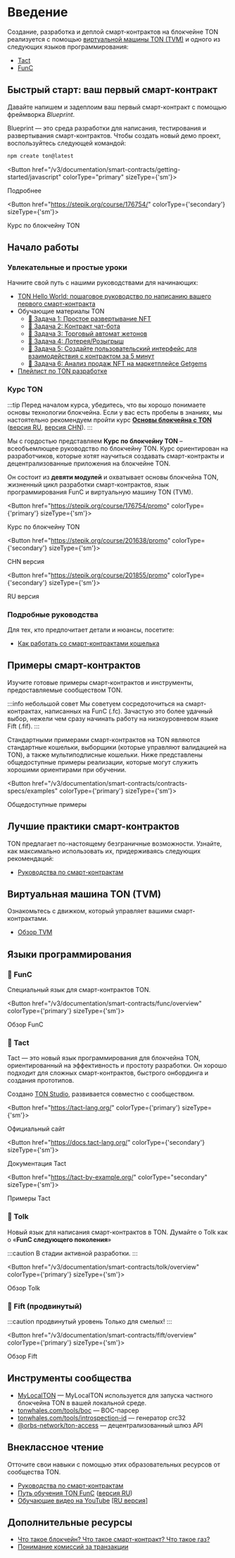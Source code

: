 
# Введение

Создание, разработка и деплой смарт-контрактов на блокчейне TON реализуется с помощью [виртуальной машины TON (TVM)](/v3/documentation/smart-contracts/overview#ton-virtual-machine-tvm) и одного из следующих языков программирования:

* [Tact](/v3/documentation/smart-contracts/overview#-tact)
* [FunC](/v3/documentation/smart-contracts/overview#-func)

## Быстрый старт: ваш первый смарт-контракт

Давайте напишем и задеплоим ваш первый смарт-контракт с помощью фреймворка _Blueprint_.

Blueprint — это среда разработки для написания, тестирования и развертывания смарт-контрактов.
Чтобы создать новый демо проект, воспользуйтесь следующей командой:

```bash
npm create ton@latest
```

<Button href="/v3/documentation/smart-contracts/getting-started/javascript" colorType="primary" sizeType={'sm'}>

Подробнее

</Button>

<Button href="https://stepik.org/course/176754/" colorType={'secondary'} sizeType={'sm'}>

Курс по блокчейну TON

</Button>

## Начало работы

### Увлекательные и простые уроки

Начните свой путь с нашими руководствами для начинающих:

- [TON Hello World: пошаговое руководство по написанию вашего первого смарт-контракта](https://helloworld.tonstudio.io/02-contract/)
- Обучающие материалы TON
  - [🚩 Задача 1: Простое развертывание NFT](https://github.com/romanovichim/TONQuest1)
  - [🚩 Задача 2: Контракт чат-бота](https://github.com/romanovichim/TONQuest2)
  - [🚩 Задача 3: Торговый автомат жетонов](https://github.com/romanovichim/TONQuest3)
  - [🚩 Задача 4: Лотерея/Розыгрыш](https://github.com/romanovichim/TONQuest4)
  - [🚩 Задача 5: Создайте пользовательский интерфейс для взаимодействия с контрактом за 5 минут](https://github.com/romanovichim/TONQuest5)
  - [🚩 Задача 6: Анализ продаж NFT на маркетплейсе Getgems](https://github.com/romanovichim/TONQuest6)
- [Плейлист по TON разработке](https://www.youtube.com/playlist?list=PLOIvUFGfwP93tZI_WnaLyJsZlskU4ao92)

### Курс TON

:::tip
Перед началом курса, убедитесь, что вы хорошо понимаете основы технологии блокчейна. Если у вас есть пробелы в знаниях, мы настоятельно рекомендуем пройти курс [**Основы блокчейна с TON**](https://stepik.org/course/201294/promo) ([версия RU](https://stepik.org/course/202221/), [версия CHN](https://stepik.org/course/200976/)).
:::

Мы с гордостью представляем **Курс по блокчейну TON** – всеобъемлющее руководство по блокчейну TON. Курс ориентирован на разработчиков, которые хотят научиться создавать смарт-контракты и децентрализованные приложения на блокчейне TON.

Он состоит из **девяти модулей** и охватывает основы блокчейна TON, жизненный цикл разработки смарт-контрактов, язык программирования FunC и виртуальную машину TON (TVM).

<Button href="https://stepik.org/course/176754/promo"
        colorType={'primary'} sizeType={'sm'}>

Курс по блокчейну TON

</Button>

<Button href="https://stepik.org/course/201638/promo"
        colorType={'secondary'} sizeType={'sm'}>

CHN версия

</Button>

<Button href="https://stepik.org/course/201855/promo"
        colorType={'secondary'} sizeType={'sm'}>

RU версия

</Button>

### Подробные руководства

Для тех, кто предпочитает детали и нюансы, посетите:

- [Как работать со смарт-контрактами кошелька](/v3/guidelines/smart-contracts/howto/wallet)

## Примеры смарт-контрактов

Изучите готовые примеры смарт-контрактов и инструменты, предоставляемые сообществом TON.

:::info небольшой совет
Мы советуем сосредоточиться на смарт-контрактах, написанных на FunC (.fc). Зачастую это более удачный выбор, нежели чем сразу начинать работу на низкоуровневом языке Fift (.fif).
:::

Стандартными примерами смарт-контрактов на TON являются стандартные кошельки, выборщики (которые управляют валидацией на TON), а также мультиподписные кошельки. Ниже представлены общедоступные примеры реализации, которые могут служить хорошими ориентирами при обучении.

<Button href="/v3/documentation/smart-contracts/contracts-specs/examples" colorType={'primary'} sizeType={'sm'}>

Общедоступные примеры

</Button>

## Лучшие практики смарт-контрактов

TON предлагает по-настоящему безграничные возможности. Узнайте, как максимально использовать их, придерживаясь следующих рекомендаций:

- [Руководства по смарт-контрактам](/v3/guidelines/smart-contracts/guidelines)

## Виртуальная машина TON (TVM)

Ознакомьтесь с движком, который управляет вашими смарт-контрактами.

- [Обзор TVM](/v3/documentation/tvm/overview)

## Языки программирования

### 📘 FunC

Специальный язык для смарт-контрактов TON.

<Button href="/v3/documentation/smart-contracts/func/overview" colorType={'primary'} sizeType={'sm'}>

Обзор FunC

</Button>

### 📒 Tact

Tact — это новый язык программирования для блокчейна TON, ориентированный на эффективность и простоту разработки. Он хорошо подходит для сложных смарт-контрактов, быстрого онбординга и создания прототипов.

Создано [TON Studio](https://tonstudio.io), развивается совместно с сообществом.

<Button href="https://tact-lang.org/"
        colorType={'primary'} sizeType={'sm'}>

Официальный сайт

</Button>

<Button href="https://docs.tact-lang.org/"
        colorType={'secondary'} sizeType={'sm'}>

Документация Tact

</Button>

<Button href="https://tact-by-example.org/"
        colorType="secondary" sizeType={'sm'}>

Примеры Tact

</Button>

### 📗 Tolk

Новый язык для написания смарт-контрактов в TON. Думайте о Tolk как о «**FunC следующего поколения**»

:::caution
В стадии активной разработки.
:::

<Button href="/v3/documentation/smart-contracts/tolk/overview" colorType={'primary'} sizeType={'sm'}>

Обзор Tolk

</Button>

### 📕 Fift (продвинутый)

:::caution продвинутый уровень
Только для смелых!
:::

<Button href="/v3/documentation/smart-contracts/fift/overview" colorType={'primary'} sizeType={'sm'}>

Обзор Fift

</Button>

## Инструменты сообщества

- [MyLocalTON](/v3/guidelines/nodes/running-nodes/running-a-local-ton) — MyLocalTON используется для запуска частного блокчейна TON в вашей локальной среде.
- [tonwhales.com/tools/boc](https://tonwhales.com/tools/boc) — BOC-парсер
- [tonwhales.com/tools/introspection-id](https://tonwhales.com/tools/introspection-id) — генератор crc32
- [@orbs-network/ton-access](https://www.orbs.com/ton-access/) — децентрализованный шлюз API

## Внеклассное чтение

Отточите свои навыки с помощью этих образовательных ресурсов от сообщества TON.

- [Руководства по смарт-контрактам](/v3/guidelines/smart-contracts/guidelines)
- [Путь обучения TON FunC](https://blog.ton.org/func-journey) ([версия RU](https://github.com/romanovichim/TonFunClessons_ru))
- [Обучающие видео на YouTube](https://www.youtube.com/@TONDevStudy) [[RU версия]](https://www.youtube.com/@WikiMar)

## Дополнительные ресурсы

- [Что такое блокчейн? Что такое смарт-контракт? Что такое газ?](https://blog.ton.org/what-is-blockchain)
- [Понимание комиссий за транзакции](/v3/guidelines/smart-contracts/fee-calculation)

